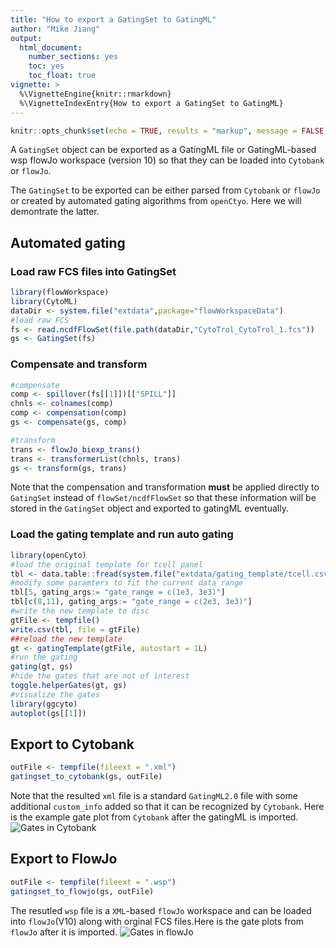 ```yaml
---
title: "How to export a GatingSet to GatingML"
author: "Mike Jiang"
output: 
  html_document: 
    number_sections: yes
    toc: yes
    toc_float: true
vignette: >    
  %\VignetteEngine{knitr::rmarkdown}
  %\VignetteIndexEntry{How to export a GatingSet to GatingML}
---
```



```r
knitr::opts_chunk$set(echo = TRUE, results = "markup", message = FALSE, warning = FALSE)
```

A `GatingSet` object can be exported as a GatingML file or GatingML-based wsp flowJo workspace (version 10) so that they can be loaded into `Cytobank` or `flowJo`.

The `GatingSet` to be exported can be either parsed from `Cytobank` or `flowJo` or created by automated gating 
algorithms from `openCtyo`. Here we will demontrate the latter.

## Automated gating
### Load raw FCS files into GatingSet
```r
library(flowWorkspace)
library(CytoML)
dataDir <- system.file("extdata",package="flowWorkspaceData")
#load raw FCS
fs <- read.ncdfFlowSet(file.path(dataDir,"CytoTrol_CytoTrol_1.fcs"))
gs <- GatingSet(fs)
```

### Compensate and transform
```r
#compensate
comp <- spillover(fs[[1]])[["SPILL"]]
chnls <- colnames(comp)
comp <- compensation(comp)
gs <- compensate(gs, comp)

#transform
trans <- flowJo_biexp_trans()
trans <- transformerList(chnls, trans)
gs <- transform(gs, trans)
```
Note that the compensation and transformation **must** be applied directly to `GatingSet` instead of `flowSet/ncdfFlowSet` so that these information will be stored in the `GatingSet` object and exported to gatingML eventually.

### Load the gating template and run auto gating
```r
library(openCyto)
#load the original template for tcell panel
tbl <- data.table::fread(system.file("extdata/gating_template/tcell.csv", package = "openCyto"))
#modify some paramters to fit the current data range
tbl[5, gating_args:= "gate_range = c(1e3, 3e3)"]
tbl[c(8,11), gating_args:= "gate_range = c(2e3, 3e3)"]
#write the new template to disc
gtFile <- tempfile()
write.csv(tbl, file = gtFile)
##reload the new template
gt <- gatingTemplate(gtFile, autostart = 1L)
#run the gating
gating(gt, gs)
#hide the gates that are not of interest
toggle.helperGates(gt, gs)
#visualize the gates
library(ggcyto)
autoplot(gs[[1]])
```

## Export to Cytobank 
```r
outFile <- tempfile(fileext = ".xml")
gatingset_to_cytobank(gs, outFile)
```
Note that the resulted `xml` file is a standard `GatingML2.0` file with some additional `custom_info` added so that it can be recognized by `Cytobank`. Here is the example gate plot from `Cytobank` after the gatingML is imported.
![Gates in Cytobank](cytobank.png)


## Export to FlowJo 
```r
outFile <- tempfile(fileext = ".wsp")
gatingset_to_flowjo(gs, outFile)
```
The resutled `wsp` file is a `XML`-based `flowJo` workspace and can be loaded into `flowJo`(V10) along with orginal FCS files.Here is the gate plots from `flowJo` after it is imported.
![Gates in flowJo](flowJo.png)



